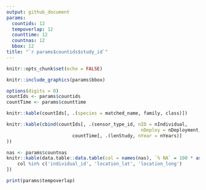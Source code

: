 ```yaml
---
output: github_document
params:
  countids: 12
  tempoverlap: 12
  counttime: 12
  countnas: 12
  bbox: 12
title: "`r params$countids$study_id`"
---
```


```r
knitr::opts_chunk$set(echo = FALSE)
```


```r
knitr::include_graphics(params$bbox)
```


```r
options(digits = 0)
countIds <- params$countids
countTime <- params$counttime

knitr::kable(countIds[, .(species = matched_name, family, class)])

knitr::kable(cbind(countIds[, .(sensor_type_id, nID = nIndividual, 
												 nDeploy = nDeployment, nTag, nRows)],
						countTime[, .(lenStudy, nYear = nYears)]
))
```

```r
nas <- params$countnas
knitr::kable(data.table::data.table(col = names(nas), `% NA` = 100 * as.numeric(nas))[
	col %in% c('individual_id', 'location_lat', 'location_long')
])
```



```r
print(params$tempoverlap)
```
